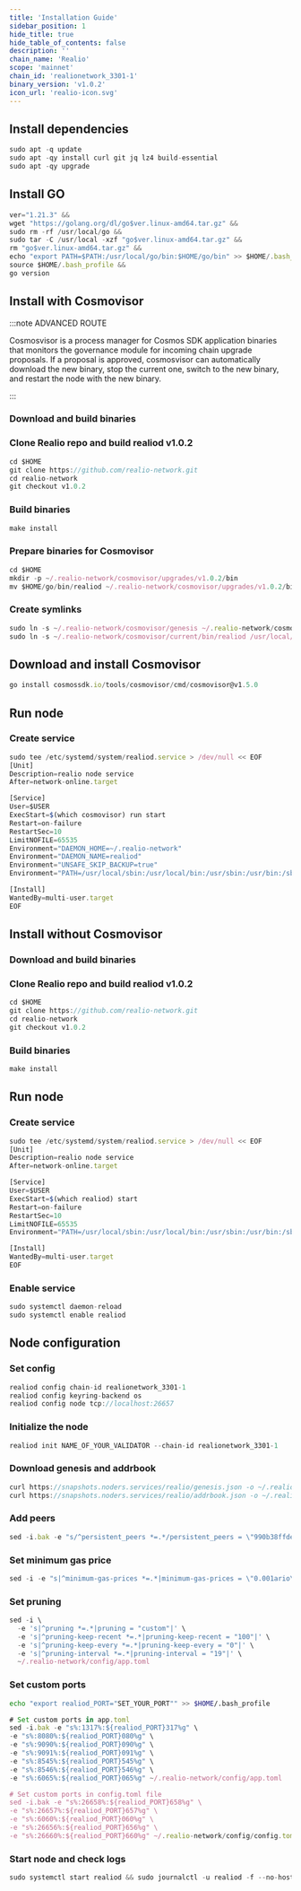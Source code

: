```yaml
---
title: 'Installation Guide'
sidebar_position: 1
hide_title: true
hide_table_of_contents: false
description: ''
chain_name: 'Realio'
scope: 'mainnet'
chain_id: 'realionetwork_3301-1'
binary_version: 'v1.0.2'
icon_url: 'realio-icon.svg'
---
```



<PageTitle
  iconUrl="img/realio-icon.svg"
  title="Realio Installation Guide"
  chainId="realionetwork_3301-1"
  version="v1.0.2"
/>

## Install dependencies

```js
sudo apt -q update
sudo apt -qy install curl git jq lz4 build-essential
sudo apt -qy upgrade
```

## Install GO

```js
ver="1.21.3" &&
wget "https://golang.org/dl/go$ver.linux-amd64.tar.gz" &&
sudo rm -rf /usr/local/go &&
sudo tar -C /usr/local -xzf "go$ver.linux-amd64.tar.gz" &&
rm "go$ver.linux-amd64.tar.gz" &&
echo "export PATH=$PATH:/usr/local/go/bin:$HOME/go/bin" >> $HOME/.bash_profile &&
source $HOME/.bash_profile &&
go version
```

## Install with Cosmovisor

:::note ADVANCED ROUTE

Cosmosvisor is a process manager for Cosmos SDK application binaries that monitors the governance module for incoming chain upgrade proposals. If a proposal is approved, cosmosvisor can automatically download the new binary, stop the current one, switch to the new binary, and restart the node with the new binary.

:::

### Download and build binaries

### Clone Realio repo and build realiod v1.0.2

```js
cd $HOME
git clone https://github.com/realio-network.git
cd realio-network
git checkout v1.0.2
```

### Build binaries

```js
make install
```

### Prepare binaries for Cosmovisor

```js
cd $HOME
mkdir -p ~/.realio-network/cosmovisor/upgrades/v1.0.2/bin
mv $HOME/go/bin/realiod ~/.realio-network/cosmovisor/upgrades/v1.0.2/bin/
```

### Create symlinks

```js
sudo ln -s ~/.realio-network/cosmovisor/genesis ~/.realio-network/cosmovisor/current -f
sudo ln -s ~/.realio-network/cosmovisor/current/bin/realiod /usr/local/bin/realiod -f
```

## Download and install Cosmovisor

```js
go install cosmossdk.io/tools/cosmovisor/cmd/cosmovisor@v1.5.0
```

## Run node

### Create service

```js
sudo tee /etc/systemd/system/realiod.service > /dev/null << EOF
[Unit]
Description=realio node service
After=network-online.target

[Service]
User=$USER
ExecStart=$(which cosmovisor) run start
Restart=on-failure
RestartSec=10
LimitNOFILE=65535
Environment="DAEMON_HOME=~/.realio-network"
Environment="DAEMON_NAME=realiod"
Environment="UNSAFE_SKIP_BACKUP=true"
Environment="PATH=/usr/local/sbin:/usr/local/bin:/usr/sbin:/usr/bin:/sbin:/bin:/usr/games:/usr/local/games:/snap/bin:~/.realio-network/cosmovisor/current/bin"

[Install]
WantedBy=multi-user.target
EOF
```

## Install without Cosmovisor

### Download and build binaries

### Clone Realio repo and build realiod v1.0.2

```js
cd $HOME
git clone https://github.com/realio-network.git
cd realio-network
git checkout v1.0.2
```

### Build binaries

```js
make install
```

## Run node

### Create service

```js
sudo tee /etc/systemd/system/realiod.service > /dev/null << EOF
[Unit]
Description=realio node service
After=network-online.target

[Service]
User=$USER
ExecStart=$(which realiod) start
Restart=on-failure
RestartSec=10
LimitNOFILE=65535
Environment="PATH=/usr/local/sbin:/usr/local/bin:/usr/sbin:/usr/bin:/sbin:/bin:/usr/games:/usr/local/games:/snap/bin"

[Install]
WantedBy=multi-user.target
EOF
```

### Enable service

```js
sudo systemctl daemon-reload
sudo systemctl enable realiod
```

## Node configuration

### Set config

```js
realiod config chain-id realionetwork_3301-1
realiod config keyring-backend os
realiod config node tcp://localhost:26657
```

### Initialize the node

```js
realiod init NAME_OF_YOUR_VALIDATOR --chain-id realionetwork_3301-1
```

### Download genesis and addrbook

```js
curl https://snapshots.noders.services/realio/genesis.json -o ~/.realio-network/config/genesis.json
curl https://snapshots.noders.services/realio/addrbook.json -o ~/.realio-network/config/addrbook.json
```

### Add peers

```js
sed -i.bak -e "s/^persistent_peers *=.*/persistent_peers = \"990b38ffdec10e168fba6187a71c9c1f7aa53300@realio-rpc.noders.services:12056\"/" ~/.realio-network/config/config.toml
```

### Set minimum gas price

```js
sed -i -e "s|^minimum-gas-prices *=.*|minimum-gas-prices = \"0.001ario\"|" ~/.realio-network/config/app.toml
```

### Set pruning

```js
sed -i \
  -e 's|^pruning *=.*|pruning = "custom"|' \
  -e 's|^pruning-keep-recent *=.*|pruning-keep-recent = "100"|' \
  -e 's|^pruning-keep-every *=.*|pruning-keep-every = "0"|' \
  -e 's|^pruning-interval *=.*|pruning-interval = "19"|' \
  ~/.realio-network/config/app.toml
```

### Set custom ports

```bash
echo "export realiod_PORT="SET_YOUR_PORT"" >> $HOME/.bash_profile
```

```js
# Set custom ports in app.toml
sed -i.bak -e "s%:1317%:${realiod_PORT}317%g" \
-e "s%:8080%:${realiod_PORT}080%g" \
-e "s%:9090%:${realiod_PORT}090%g" \
-e "s%:9091%:${realiod_PORT}091%g" \
-e "s%:8545%:${realiod_PORT}545%g" \
-e "s%:8546%:${realiod_PORT}546%g" \
-e "s%:6065%:${realiod_PORT}065%g" ~/.realio-network/config/app.toml

# Set custom ports in config.toml file
sed -i.bak -e "s%:26658%:${realiod_PORT}658%g" \
-e "s%:26657%:${realiod_PORT}657%g" \
-e "s%:6060%:${realiod_PORT}060%g" \
-e "s%:26656%:${realiod_PORT}656%g" \
-e "s%:26660%:${realiod_PORT}660%g" ~/.realio-network/config/config.toml
```

### Start node and check logs

```js
sudo systemctl start realiod && sudo journalctl -u realiod -f --no-hostname -o cat
```
